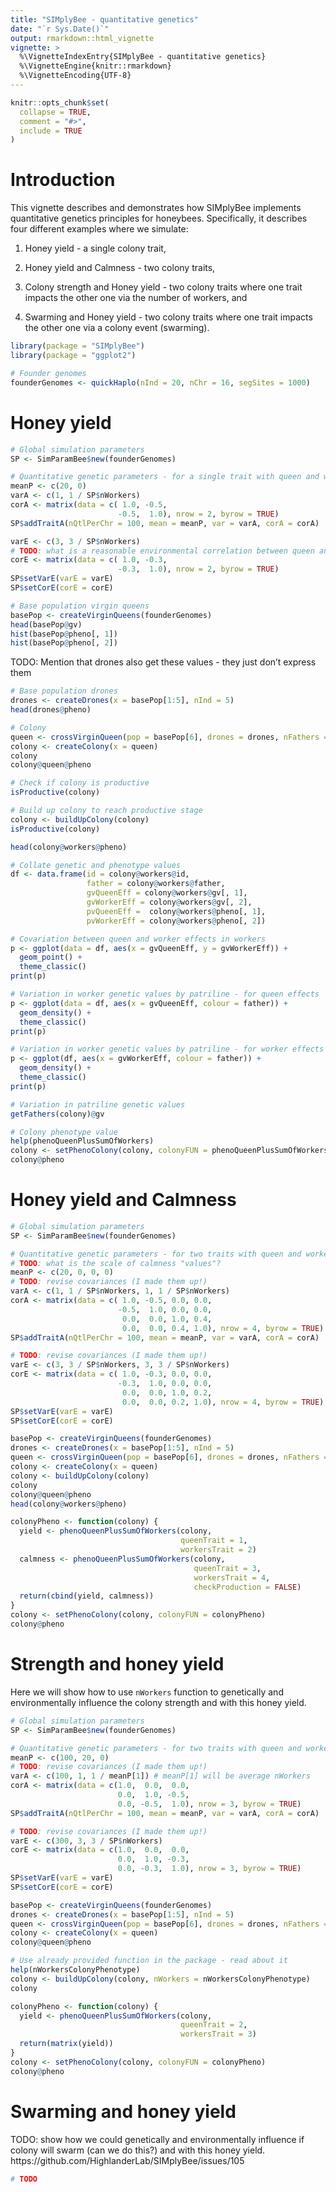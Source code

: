 ```yaml
---
title: "SIMplyBee - quantitative genetics"
date: "`r Sys.Date()`"
output: rmarkdown::html_vignette
vignette: >
  %\VignetteIndexEntry{SIMplyBee - quantitative genetics}
  %\VignetteEngine{knitr::rmarkdown}
  %\VignetteEncoding{UTF-8}
---
```


```r
knitr::opts_chunk$set(
  collapse = TRUE,
  comment = "#>",
  include = TRUE
)
```

# Introduction

This vignette describes and demonstrates how SIMplyBee implements quantitative
genetics principles for honeybees. Specifically, it describes four different
examples where we simulate:

  1. Honey yield - a single colony trait,
  
  2. Honey yield and Calmness - two colony traits,
  
  3. Colony strength and Honey yield - two colony traits where one trait impacts
     the other one via the number of workers, and
  
  4. Swarming and Honey yield - two colony traits where one trait impacts the
     other one via a colony event (swarming).

```r
library(package = "SIMplyBee")
library(package = "ggplot2")
```

```r
# Founder genomes
founderGenomes <- quickHaplo(nInd = 20, nChr = 16, segSites = 1000)
```

# Honey yield 

```r
# Global simulation parameters
SP <- SimParamBee$new(founderGenomes)

# Quantitative genetic parameters - for a single trait with queen and worker genetic effects
meanP <- c(20, 0)
varA <- c(1, 1 / SP$nWorkers)
corA <- matrix(data = c( 1.0, -0.5, 
                        -0.5,  1.0), nrow = 2, byrow = TRUE)
SP$addTraitA(nQtlPerChr = 100, mean = meanP, var = varA, corA = corA)

varE <- c(3, 3 / SP$nWorkers)
# TODO: what is a reasonable environmental correlation between queen and worker effects?
corE <- matrix(data = c( 1.0, -0.3, 
                        -0.3,  1.0), nrow = 2, byrow = TRUE)
SP$setVarE(varE = varE)
SP$setCorE(corE = corE)
```

```r
# Base population virgin queens
basePop <- createVirginQueens(founderGenomes)
head(basePop@gv)
hist(basePop@pheno[, 1])
hist(basePop@pheno[, 2])
```

TODO: Mention that drones also get these values - they just don't express them

```r
# Base population drones
drones <- createDrones(x = basePop[1:5], nInd = 5)
head(drones@pheno)
```

```r
# Colony
queen <- crossVirginQueen(pop = basePop[6], drones = drones, nFathers = 5)
colony <- createColony(x = queen)
colony
colony@queen@pheno
```

```r
# Check if colony is productive
isProductive(colony)

# Build up colony to reach productive stage
colony <- buildUpColony(colony)
isProductive(colony)
```

```r
head(colony@workers@pheno)
```

```r
# Collate genetic and phenotype values
df <- data.frame(id = colony@workers@id,
                 father = colony@workers@father,
                 gvQueenEff = colony@workers@gv[, 1],
                 gvWorkerEff = colony@workers@gv[, 2],
                 pvQueenEff =  colony@workers@pheno[, 1],
                 pvWorkerEff = colony@workers@pheno[, 2])
```

```r
# Covariation between queen and worker effects in workers
p <- ggplot(data = df, aes(x = gvQueenEff, y = gvWorkerEff)) +
  geom_point() +
  theme_classic()
print(p)
```

```r
# Variation in worker genetic values by patriline - for queen effects
p <- ggplot(data = df, aes(x = gvQueenEff, colour = father)) +
  geom_density() +
  theme_classic()
print(p)
```

```r
# Variation in worker genetic values by patriline - for worker effects
p <- ggplot(df, aes(x = gvWorkerEff, colour = father)) +
  geom_density() +
  theme_classic()
print(p)
```

```r
# Variation in patriline genetic values
getFathers(colony)@gv
```

```r
# Colony phenotype value
help(phenoQueenPlusSumOfWorkers)
colony <- setPhenoColony(colony, colonyFUN = phenoQueenPlusSumOfWorkers)
colony@pheno
```

# Honey yield and Calmness

```r
# Global simulation parameters
SP <- SimParamBee$new(founderGenomes)

# Quantitative genetic parameters - for two traits with queen and worker genetic effects
# TODO: what is the scale of calmness "values"?
meanP <- c(20, 0, 0, 0)
# TODO: revise covariances (I made them up!)
varA <- c(1, 1 / SP$nWorkers, 1, 1 / SP$nWorkers)
corA <- matrix(data = c( 1.0, -0.5, 0.0, 0.0, 
                        -0.5,  1.0, 0.0, 0.0,
                         0.0,  0.0, 1.0, 0.4,
                         0.0,  0.0, 0.4, 1.0), nrow = 4, byrow = TRUE)
SP$addTraitA(nQtlPerChr = 100, mean = meanP, var = varA, corA = corA)

# TODO: revise covariances (I made them up!)
varE <- c(3, 3 / SP$nWorkers, 3, 3 / SP$nWorkers)
corE <- matrix(data = c( 1.0, -0.3, 0.0, 0.0,
                        -0.3,  1.0, 0.0, 0.0,
                         0.0,  0.0, 1.0, 0.2,
                         0.0,  0.0, 0.2, 1.0), nrow = 4, byrow = TRUE)
SP$setVarE(varE = varE)
SP$setCorE(corE = corE)
```

```r
basePop <- createVirginQueens(founderGenomes)
drones <- createDrones(x = basePop[1:5], nInd = 5)
queen <- crossVirginQueen(pop = basePop[6], drones = drones, nFathers = 5)
colony <- createColony(x = queen)
colony <- buildUpColony(colony)
colony
colony@queen@pheno
head(colony@workers@pheno)
```

```r
colonyPheno <- function(colony) {
  yield <- phenoQueenPlusSumOfWorkers(colony,
                                      queenTrait = 1,
                                      workersTrait = 2)
  calmness <- phenoQueenPlusSumOfWorkers(colony,
                                         queenTrait = 3,
                                         workersTrait = 4,
                                         checkProduction = FALSE)
  return(cbind(yield, calmness))
}
colony <- setPhenoColony(colony, colonyFUN = colonyPheno)
colony@pheno
```

# Strength and honey yield

Here we will show how to use `nWorkers` function to genetically and
environmentally influence the colony strength and with this honey yield.

```r
# Global simulation parameters
SP <- SimParamBee$new(founderGenomes)

# Quantitative genetic parameters - for two traits with queen and worker genetic effects
meanP <- c(100, 20, 0)
# TODO: revise covariances (I made them up!)
varA <- c(100, 1, 1 / meanP[1]) # meanP[1] will be average nWorkers
corA <- matrix(data = c(1.0,  0.0,  0.0,
                        0.0,  1.0, -0.5, 
                        0.0, -0.5,  1.0), nrow = 3, byrow = TRUE)
SP$addTraitA(nQtlPerChr = 100, mean = meanP, var = varA, corA = corA)

# TODO: revise covariances (I made them up!)
varE <- c(300, 3, 3 / SP$nWorkers)
corE <- matrix(data = c(1.0,  0.0,  0.0,
                        0.0,  1.0, -0.3,
                        0.0, -0.3,  1.0), nrow = 3, byrow = TRUE)
SP$setVarE(varE = varE)
SP$setCorE(corE = corE)
```

```r
basePop <- createVirginQueens(founderGenomes)
drones <- createDrones(x = basePop[1:5], nInd = 5)
queen <- crossVirginQueen(pop = basePop[6], drones = drones, nFathers = 5)
colony <- createColony(x = queen)
colony@queen@pheno
```

```r
# Use already provided function in the package - read about it
help(nWorkersColonyPhenotype)
colony <- buildUpColony(colony, nWorkers = nWorkersColonyPhenotype)
colony
```

```r
colonyPheno <- function(colony) {
  yield <- phenoQueenPlusSumOfWorkers(colony,
                                      queenTrait = 2,
                                      workersTrait = 3)
  return(matrix(yield))
}
colony <- setPhenoColony(colony, colonyFUN = colonyPheno)
colony@pheno
```

# Swarming and honey yield

TODO: show how we could genetically and environmentally influence if colony will swarm (can we do this?) and with this honey yield. https://github.com/HighlanderLab/SIMplyBee/issues/105

```r
# TODO
```
